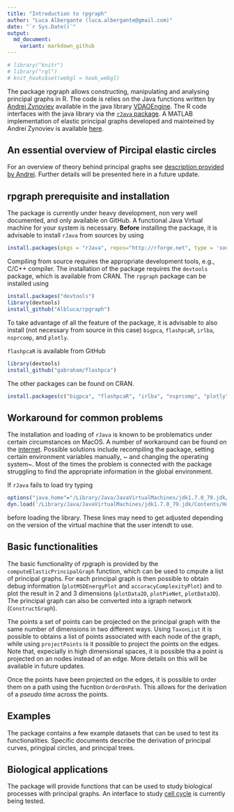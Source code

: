 ```yaml
---
title: "Introduction to rpgraph"
author: "Luca Albergante (luca.albergante@gmail.com)"
date: "`r Sys.Date()`"
output:
  md_document:
    variant: markdown_github
---
```


```r
# library("knitr")
# library("rgl")
# knit_hooks$set(webgl = hook_webgl)
```

The package rpgraph allows constructing, manipulating and analysing principal graphs in R. The code is relies on the Java functions written by [Andrei Zynoviev](https://github.com/auranic) available in the java library [VDAOEngine](https://github.com/auranic/VDAOEngine). The R code interfaces with the java library via the [`rJava` package](https://www.rforge.net/rJava/). A MATLAB implementation of elastic principal graphs developed and mainteined by Andrei Zynoviev is available [here](https://github.com/auranic/Elastic-principal-graphs).

## An essential overview of Pircipal elastic circles

For an overview of theory behind principal graphs see [description provided by Andrei](https://github.com/auranic/Elastic-principal-graphs/wiki). Further details will be presented here in a future update.

## rpgraph prerequisite and installation

The package is currently under heavy development, non very well documented, and only available on GitHub. A functional Java Virtual machine for your system is necessary. **Before** installing the package, it is advisable to install `rJava` from sources by using

```r
install.packages(pkgs = "rJava", repos="http://rforge.net", type = 'source')
```

Compiling from source requires the appropriate development tools, e.g., C/C++ compiler. The installation of the package requires the `devtools ` package, which is available from CRAN. The `rpgraph` package can be installed using

```r
install.packages("devtools")
library(devtools)
install_github("Albluca/rpgraph")
```

To take advantage of all the feature of the package, it is advisable to also install (not necessary from source in this case) `bigpca`, `flashpcaR`, `irlba`, `nsprcomp`, and `plotly`.

`flashpcaR` is available from GitHub

```r
library(devtools)
install_github("gabraham/flashpca")
```

The other packages can be found on CRAN.

```r
install.packages(c("bigpca", "flashpcaR", "irlba", "nsprcomp", "plotly")
```

## Workaround for common problems

The installation and loading of `rJava` is known to be problematics under certain circumstances on MacOS. A number of workaround can be found on the [internet](http://conjugateprior.org/2014/12/r-java8-osx/). Possible solutions include recompiling the package, setting certain environment variables manually, ~ and changing the operating system~. Most of the times the problem is connected with the package struggling to find the appropriate information in the global environment.

If `rJava` fails to load try typing

```r
options("java.home"="/Library/Java/JavaVirtualMachines/jdk1.7.0_79.jdk/Contents/Home/jre")
dyn.load('/Library/Java/JavaVirtualMachines/jdk1.7.0_79.jdk/Contents/Home/jre/lib/server/libjvm.dylib')
```

before loading the library. These lines may need to get adjusted depending on the version of the virtual machine that the user intendt to use.

## Basic functionalities

The basic functionality of rpgraph is provided by the `computeElasticPrincipalGraph` function, which can be used to cmpute a list of principal graphs. For each principal graph is then possible to obtain debug information (`plotMSDEnergyPlot` and `accuracyComplexityPlot`) and to plot the result in 2 and 3 dimensions (`plotData2D`, `plotPieNet`, `plotData3D`). The principal graph can also be converted into a igraph network (`ConstructGraph`).

The points a set of points can be projected on the principal graph with the same number of dimensions in two different ways. Using `TaxonList` it is possible to obtains a list of points associated with each node of the graph, while using `projectPoints` is it possible to project the points on the edges. Note that, expecially in high dimensional spaces, it is possible tha a point is projected on an nodes instead of an edge. More details on this will be available in future updates.

Once the points have been projected on the edges, it is possible to order them on a path using the fucntion `OrderOnPath`. This allows for the derivation of a *pseudo time* across the points.

## Examples

The package contains a few example datasets that can be used to test its functionalities. Specific documents describe the derivation of principal curves, pringipal circles, and principal trees.

## Biological applications

The package will provide functions that can be used to study biological processes with principal graphs. An interface to study [cell cycle](doc/circle.md) is currently being tested.